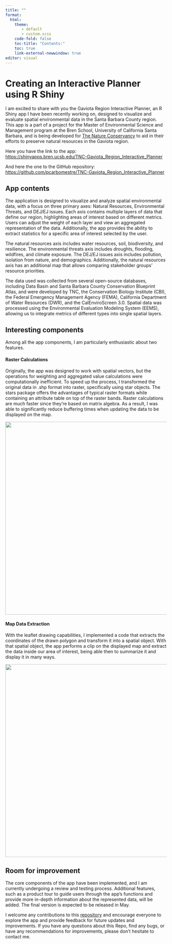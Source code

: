 ```yaml
---
title: ""
format:
  html:
    theme: 
       - default
       - custom.scss
    code-fold: false
    toc-title: "Contents:"
    toc: true
    link-external-newwindow: true
editor: visual
---
```


# Creating an Interactive Planner using R Shiny

I am excited to share with you the Gaviota Region Interactive Planner, an R Shiny app I have been recently working on, designed to visualize and evaluate spatial environmental data in the Santa Barbara County region. This app is a part of a project for the Master of Environmental Science and Management program at the Bren School, University of California Santa Barbara, and is being developed for [The Nature Conservancy](https://www.nature.org/en-us/about-us/where-we-work/united-states/california/stories-in-california/dangermond-preserve/) to aid in their efforts to preserve natural resources in the Gaviota region.

Here you have the link to the app:   
<https://shinyapps.bren.ucsb.edu/TNC-Gaviota_Region_Interactive_Planner>  

And here the one to the GitHub repository:  
<https://github.com/pcarbomestre/TNC-Gaviota_Region_Interactive_Planner>

## App contents

The application is designed to visualize and analyze spatial environmental data, with a focus on three primary axes: Natural Resources, Environmental Threats, and DEJ/EJ issues. Each axis contains multiple layers of data that define our region, highlighting areas of interest based on different metrics. Users can adjust the weight of each layer and view an aggregated representation of the data. Additionally, the app provides the ability to extract statistics for a specific area of interest selected by the user.

The natural resources axis includes water resources, soil, biodiversity, and resilience. The environmental threats axis includes droughts, flooding, wildfires, and climate exposure. The DEJ/EJ issues axis includes pollution, isolation from nature, and demographics. Additionally, the natural resources axis has an additional map that allows comparing stakeholder groups' resource priorities.

The data used was collected from several open-source databases, including Data Basin and Santa Barbara County Conservation Blueprint Atlas, and were developed by TNC, the Conservation Biology Institute (CBI), the Federal Emergency Management Agency (FEMA), California Department of Water Resources (DWR), and the CalEnviroScreen 3.0. Spatial data was processed using the Environmental Evaluation Modeling System (EEMS), allowing us to integrate metrics of different types into single spatial layers.

## Interesting components

Among all the app components, I am particularly enthusiastic about two features.

#### Raster Calculations

Originally, the app was designed to work with spatial vectors, but the operations for weighting and aggregated value calculations were computationally inefficient. To speed up the process, I transformed the original data in .shp format into raster, specifically using star objects. The stars package offers the advantages of typical raster formats while containing an attribute table on top of the raster bands. Raster calculations are much faster since they're based on matrix algebra. As a result, I was able to significantly reduce buffering times when updating the data to be displayed on the map.

![](img/demo1.gif){fig-align="center" width="600"}

#### Map Data Extraction

With the leaflet drawing capabilities, I implemented a code that extracts the coordinates of the drawn polygon and transform it into a spatial object. With that spatial object, the app performs a clip on the displayed map and extract the data inside our area of interest, being able then to summarize it and display it in many ways.

![](img/demo2.gif){fig-align="center" width="600"}

## Room for improvement

The core components of the app have been implemented, and I am currently undergoing a review and testing process. Additional features, such as a product tour to guide users through the app's functions and provide more in-depth information about the represented data, will be added. The final version is expected to be released in May.

I welcome any contributions to this [repository](https://github.com/pcarbomestre/interactive-planner-beta) and encourage everyone to explore the app and provide feedback for future updates and improvements. If you have any questions about this Repo, find any bugs, or have any recommendations for improvements, please don't hesitate to contact me.
